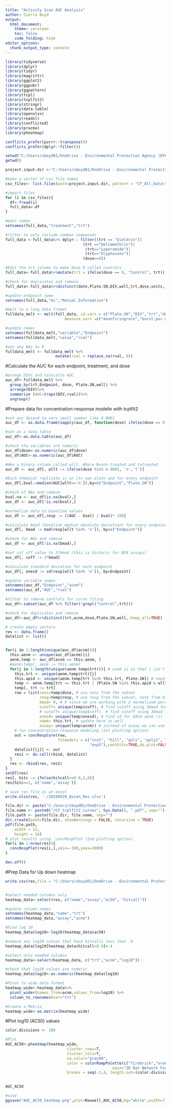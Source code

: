 ---
title: "Activity Scan AUC Analysis"
author: Sierra Boyd
output:
  html_document:
    theme: cerulean
    toc: false
    code_folding: hide
editor_options: 
  chunk_output_type: console
---
```{r load packages}

library(tidyverse)
library(dplyr)
library(tidyr)
library(magrittr)
library(ggplot2)
library(ggpubr)
library(ggpattern)
library(tcpl)
library(tcplfit2)
library(stringr)
library(data.table)
library(openxlsx)
library(readxl)
library(conflicted)
library(pracma)
library(pheatmap)

conflicts_prefer(purrr::transpose())
conflicts_prefer(dplyr::filter())

```

```{r}
setwd("C:/Users/sboyd01/OneDrive - Environmental Protection Agency (EPA)/Profile/Documents/Project-Chronic DNT Organoid/Data Analysis/Activity Analysis/Exported Figures")
getwd()
```

```{r}
project.input.dir <-"C:/Users/sboyd01/OneDrive - Environmental Protection Agency (EPA)/Profile/Documents/Project-Chronic DNT Organoid/Data Analysis/Tipping Points/CF Tipping Points/SourceData"

#make a vector of csv file names
csv_files<- list.files(path=project.input.dir, pattern = "CF_All_Data\\.csv$", recursive = T, full.names = T) 

#import files
for (i in csv_files){
  df<-fread(i)
  full_data<-df
}

#edit names
setnames(full_data,"treatment","trt")

#filter to only include common compounds
full_data <-full_data%>% dplyr:: filter((trt == "Dieldrin")|
                                  (trt =="Deltamethrin")|
                                   (trt=="Loperamide")|
                                   (trt=="Glyphosate")|
                                  (dose==0))

#Edit the trt column to make dose 0 called controls
full_data<-full_data%>%mutate(trt = ifelse(dose == 0, "Control", trt))

#check for duplicates and remove
full_data<-full_data%>%distinct(date,Plate.SN,DIV,well,trt,dose,units,.keep_all=TRUE)

#update endpoint name
setnames(full_data,"mi","Mutual.Information")

#melt to a long data fromat
fulldata_melt <- melt(full_data, id.vars = c("Plate.SN","DIV","trt","dose","well"),
                          measure.vars =c("meanfiringrate","burst.per.min","mean.isis","per.spikes.in.burst","mean.dur","mean.IBIs","nAE","nABE","ns.n","ns.peak.m","ns.durn.m","ns.percent.of.spikes.in.ns","ns.mean.insis","ns.durn.sd","ns.mean.spikes.in.ns","r","Mutual.Information"))

#update names
setnames(fulldata_melt,"variable","Endpoint")
setnames(fulldata_melt,"value","rval")

#set any NAs to 0
fulldata_melt <- fulldata_melt %>% 
                      mutate(rval = replace_na(rval, 0))

```


#Calculate the AUC for each endpoint, treatment, and dose
```{r}
#arange DIVs and calucalte AUC
auc_df<-fulldata_melt %>%
  group_by(trt,Endpoint, dose, Plate.SN,well) %>%
  arrange(DIV)%>%
  summarize (AUC=trapz(DIV,rval))%>%
  ungroup()


```

#Prepare data for concentration-response modelin with tcplfit2
```{r}
#set any dose=0 to very small number like 0.0001 
auc_df <- as.data.frame(sapply(auc_df, function(dose) ifelse(dose == 0, "0.0001", as.character(dose))))

#set as a data table 
auc_df<-as.data.table(auc_df)

#check tha variables are numeric
auc_df$dose<-as.numeric(auc_df$dose)
auc_df$AUC<-as.numeric(auc_df$AUC)

#mke a binary column called wllt. Where N=non-treated and t=treated
auc_df <- auc_df[, wllt := ifelse(dose %in% 0.0001, 'n','t')]

#Each chemical replicate is on its own plate and for every endpoint
auc_df[,bval:=median(AUC[wllt=='n']),by=c("Endpoint","Plate.SN")]

#check of NAs and remove
bval.na <- auc_df[is.na(bval),]
auc_df <- auc_df[!is.na(bval),]

#normalize data to baseline values
auc_df <- auc_df[,resp := ((AUC - bval) / bval)* 100]

#calculate bmad (baseline median absolute deviation) for every endpoint
auc_df[, bmad := mad(resp[wllt %in% 'n']), by=c("Endpoint")]

#check for NAs and remove
auc_df <- auc_df[!is.na(bmad),]

#set cut off value to 3*bmad (this is historic for NFA assays)
auc_df[, coff := 3*bmad] 

#calculate standard deviation for each endpoint
auc_df[, onesd := sd(resp[wllt %in% 'n']), by=Endpoint]

#update variable names
setnames(auc_df,"Endpoint","acnm")
setnames(auc_df,"AUC","rval")

#filter to remove controls for curve fiting
auc_df<-subset(auc_df %>% filter(!grepl("Control",trt)))

#check for duplicates and remove
auc_df<-auc_df%>%distinct(trt,acnm,dose,Plate.SN,well,.keep_all=TRUE)

```

```{r}
# create empty vectors
res <- data.frame()
datalist <- list()


for(i in 1:length(unique(auc_df$acnm))){
  this.aenm <- unique(auc_df$acnm)[i]
  aenm.temp <- auc_df[acnm == this.aenm, ]
  #aenm.temp[, aenm := this.aenm]
  for(j in 1:length(unique(aenm.temp$trt))){ # used ii so that i isn't being overwritten
    this.trt <- unique(aenm.temp$trt)[j]
    this.apid <- unique(aenm.temp[trt %in% this.trt, Plate.SN]) # need to subset by apid
    temp <- aenm.temp[trt == this.trt | (Plate.SN %in% this.apid & wllt %in% 'n'), ]
    temp[, trt := trt]
    row = list(conc=temp$dose, # use conc from the subset
               resp=temp$resp, # use resp from the subset, note from 03/04/2024: resp is not getting updated by chemical it's all the same for each row
               bmed= 0, # 0 since we are working with a normalized percent scale
               cutoff= unique(temp$coff), # find cutoff using 3bmad for EACH aenm (i)
               # cutoff= unique(temp$coff), # find cutoff using 3bmad for EACH aenm (i)
               onesd= unique(temp$onesd), # find sd for EACH aenm (i)
               name= this.trt, # update here as well
               assay= unique(temp$acnm)) # instead of assay we can use this to identify the endpoint for each curve fit 
    # run concentration-response modeling (1st plotting option)
    out = concRespCore(row,
                       fitmodels = c("cnst", "hill", "gnls", "poly1", "poly2", "pow", "exp2", "exp3", "exp4",
                                     "exp5"),conthits=TRUE,do.plot=FALSE)
    datalist[[j]] <- out
    res1 <- do.call(rbind, datalist)
  }  
  res <- rbind(res, res1)
}
setDT(res)
res[, hitc := ifelse(hitcall>=0.9,1,0)]
res[hitc==1, c('name','assay')] 

# save res file as an excel
write.xlsx(res, './20240920_Axion_Res.xlsx')

file.dir <- paste("C:/Users/sboyd01/OneDrive - Environmental Protection Agency (EPA)/Profile/Documents/Project-Chronic DNT Organoid/Data Analysis/Tipping Points/CF Tipping Points/Exports", sep="")
file.name <- paste0("/CF_tcplfit2_curves", Sys.Date(), ".pdf", sep="")
file.path <- paste(file.dir, file.name, sep="")
dir.create(path=file.dir, showWarnings = FALSE, recursive = TRUE)
pdf(file.path, 
    width = 12, 
    height = 10)
# plot results using `concRespPlot`(2nd plotting option)
for(i in 1:nrow(res)){
  concRespPlot(res[i,],ymin=-100,ymax=1000) 
}

dev.off()

```

#Prep Data for Up down heatmap
```{r}
write.csv(res,file = "C:/Users/sboyd01/OneDrive - Environmental Protection Agency (EPA)/Profile/Documents/Project-Chronic DNT Organoid/Data Analysis/Tipping Points/CF Tipping Points/CF_data_res.csv")


#select needed columns only
heatmap_data<-select(res, c("name","assay","ac50", "hitcall"))

#update column names
setnames(heatmap_data,"name","trt")
setnames(heatmap_data,"assay","acnm")

#Find log 10
heatmap_data$log10<-log10(heatmap_data$ac50)

#remove any log10 values that have hitcalls less than .9
heatmap_data$log10[heatmap_data$hitcall<0.9]<-4

#select only needed columns
heatmap_data<-select(heatmap_data, c("trt","acnm","log10"))

#check that log10 values are numeric
heatmap_data$log10<-as.numeric(heatmap_data$log10)

#Pivot to wide data format
heatmap_wide<-heatmap_data%>%
  pivot_wider(names_from=acnm,values_from=log10) %>%
  column_to_rownames(var="trt")

#Create a Matrix
heatmap_wide<-as.matrix(heatmap_wide)

```

#Plot log10 (AC50) values
```{r}
color.divisions <- 100

#Plot
AUC_AC50<-pheatmap(heatmap_wide,
                           cluster_rows=T,
                           cluster_cols=T,
                           na.color="grey90",
                           color = colorRampPalette(c("firebrick","orangered","orange","grey90"))(100),
                                               main="2D Rat Network Formation Assay",
                           breaks = seq(-3,4, length.out=(color.divisions + 1)))
          

AUC_AC50

#save
ggsave("AUC_AC50_heatmap.png",plot=Maxwell_AUC_AC50,bg="white",width=7,height=5.5)
```